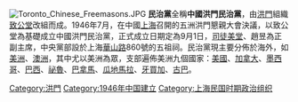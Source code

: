 {{Refimprove|time=2017-08-18}}
[[File:Toronto_Chinese_Freemasons.JPG|thumb]]
'''民治黨'''全稱'''中國洪門民治黨'''，由[[洪門|洪門]]組織[[致公堂|致公堂]]改組而成。1946年7月，在中國[[上海|上海]]召開的五洲洪門懇親大會決議，以致公堂為基礎成立中國洪門民治黨，正式成立日期定為9月1日，[[司徒美堂|司徒美堂]]、趙昱為正副主席，中央黨部設於上海[[华山路_(上海)|華山路]]860號的五祖祠。民治黨現主要分佈於海外，如[[美洲|美洲]]、[[澳洲|澳洲]]，其中尤以美洲為眾，支部遍佈美洲九個國家：[[美國|美國]]、[[加拿大|加拿大]]、[[墨西哥|墨西哥]]、[[巴西|巴西]]、[[祕魯|祕魯]]、[[巴拿馬|巴拿馬]]、[[瓜地馬拉|瓜地馬拉]]、[[牙買加|牙買加]]、[[古巴|古巴]]。

[[Category:洪門|Category:洪門]]
[[Category:1946年中国建立|Category:1946年中国建立]]
[[Category:上海民国时期政治组织|Category:上海民国时期政治组织]]
{{China-org-stub}}